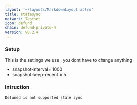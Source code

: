 ```yaml
---
layout: '~/layouts/MarkdownLayout.astro'
title: statesync
network: Testnet
icon: defund
chain: defund-private-4
version: v0.2.4
---
```

### Setup
This is the settings we use , you dont have to change anything

- snapshot-interval= 1000
- snapshot-keep-recent = 5

### Intruction

```
Defundd is not supported state sync
```